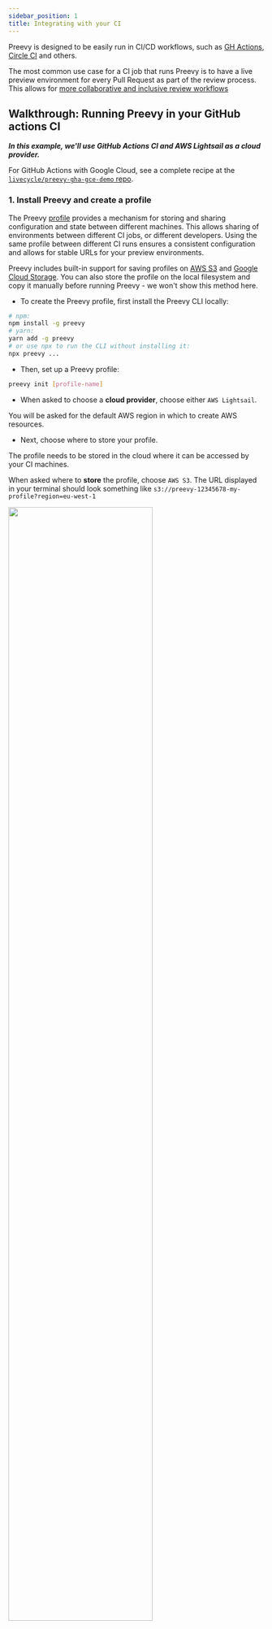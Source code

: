 ```yaml
---
sidebar_position: 1
title: Integrating with your CI
---
```



Preevy is designed to be easily run in CI/CD workflows,
such as [GH Actions](https://github.com/features/actions), [Circle CI](https://circleci.com/) and others.

The most common use case for a CI job that runs Preevy is to have a live preview environment for every Pull Request
as part of the review process. This allows for [more collaborative and inclusive review workflows](/intro/motivation)

## Walkthrough: Running Preevy in your GitHub actions CI

***In this example, we'll use GitHub Actions CI and AWS Lightsail as a cloud provider.***

For GitHub Actions with Google Cloud, see a complete recipe at the [`livecycle/preevy-gha-gce-demo` repo](https://github.com/livecycle/preevy-gha-gce-demo).

### 1. Install Preevy and create a profile

The Preevy [profile](https://preevy.dev/intro/under-the-hood#profile-configuration) provides a mechanism for storing and sharing configuration and state between different machines.
This allows sharing of environments between different CI jobs, or different developers.
Using the same profile between different CI runs ensures a consistent configuration and allows for stable URLs for your preview environments.

Preevy includes built-in support for saving profiles on [AWS S3](https://aws.amazon.com/s3/) and [Google Cloud Storage](https://cloud.google.com/storage/).
You can also store the profile on the local filesystem and copy it manually before running Preevy - we won't show this method here.

- To create the Preevy profile, first install the Preevy CLI locally:

```bash
# npm:
npm install -g preevy
# yarn:
yarn add -g preevy
# or use npx to run the CLI without installing it:
npx preevy ...
```

- Then, set up a Preevy profile:

```bash
preevy init [profile-name]
```

- When asked to choose a **cloud provider**, choose either `AWS Lightsail`.

You will be asked for the default AWS region in which to create AWS resources.

- Next, choose where to store your profile.

The profile needs to be stored in the cloud where it can be accessed by your CI machines.

When asked where to **store** the profile, choose `AWS S3`.
The URL displayed in your terminal should look something like `s3://preevy-12345678-my-profile?region=eu-west-1`

<img src={StoreInS3Screenshot} width="75%" />

<br />
<br />

- Note the URL displayed in your terminal - this is the Preevy profile URL which we'll use in the actions below.

### 2. Make sure GitHub Actions workflows have AWS permissions

In this example, we'll be using the [`aws-actions/configure-aws-credentials` action](https://github.com/aws-actions/configure-aws-credentials) with GitHub's [OIDC provider](https://github.com/aws-actions/configure-aws-credentials#oidc).
Make sure the configured role has the [required permissions](/deploy-runtimes/aws-lightsail#required-aws-permissions).

### 3. Create your GitHub Actions workflows

We'll create two workflows:

The `Deploy Preevy environment` workflow will create the preview environments when a PR is opened or updated.

The `Teardown Preevy environment` workflow will bring down the running preview environments when the PR is closed.

- For the `Deploy Preevy environment` workflow, create the file `preevy-up.yaml` in the `.github/workflows` directory of your repo:

```yaml
name: Deploy Preevy environment
on:
  pull_request:
    types:
      - opened
      - reopened
      - synchronize

permissions:
  id-token: write
  contents: read

  # Needed to write a PR comment with the environment URLs
  pull-requests: write

jobs:
  deploy:
    timeout-minutes: 15

    # allow a single job to run per PR
    concurrency: preevy-${{ github.event.number }}

    runs-on: ubuntu-latest
    steps:
      - uses: aws-actions/configure-aws-credentials@v2
        with:
          role-to-assume: arn:aws:iam::12345678:role/my-role
          aws-region: eu-west-1

      - uses: actions/checkout@v3

      - uses: livecycle/preevy-up-action@v2.4.0
        id: preevy
        with:
          profile-url: "${{ vars.PREEVY_PROFILE_URL }}"
          docker-compose-yaml-paths: "./docker/docker-compose.yaml"

      # Change `frontend` and `3000` in this step to your main service and port
      # This will appear as the GH environment URL
      - id: store_url
        name: Store URL of frontend
        run: |
          echo url=$(jq -r '.[] | select(.service=="frontend" and .port==3000).url' "${{ steps.preevy_up.outputs.urls-file }}") >> "$GITHUB_OUTPUT"
```

- For the `Teardown Preevy environment` workflow, create the file `preevy-down.yaml` in the `.github/workflows` directory of your repo:

```yaml
name: Teardown Preevy environment
on:
  pull_request:
    types:
      - closed
permissions:
  id-token: write
  contents: read

  # needed to update the PR comment with the environment URLs
  pull-requests: write
jobs:
  teardown:
    runs-on: ubuntu-latest
    steps:
      - uses: aws-actions/configure-aws-credentials@v2
        with:
          role-to-assume: arn:aws:iam::12345678:role/my-role
          aws-region: eu-west-1

      - uses: actions/checkout@v3
      - uses: livecycle/preevy-down-action@v1.4.0
        id: preevy
        with:
          profile-url: "${{ vars.PREEVY_PROFILE_URL }}"
          docker-compose-yaml-paths: "./docker/docker-compose.yaml"
```

- Add a [GitHub action configuration variable](https://docs.github.com/en/actions/learn-github-actions/variables#defining-configuration-variables-for-multiple-workflows) named `PREEVY_PROFILE_URL` and set the value to the URL printed at the `preevy init` output.

### 4. Get Automatic GitHub Notifications

You're all set! When you open a PR, Preevy will now build preview environments.
The [Preevy Github Plugin](/github-plugin) will automatically detect the GitHub context and post a comment on your PR with the links to each of the relevant services when they are available for review.
Teammates can simply click these links and preview your latest changes in their browsers.
